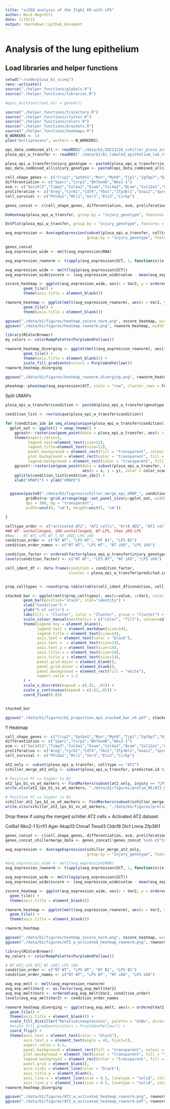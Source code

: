 ```yaml
---
title: "scSEQ analysis of the Itgb1 KO with LPS"
author: Nick Negretti
date: 1/19/22
output: rmarkdown::github_document
---
```


# Analysis of the lung epithelium

## Load libraries and helper functions
```r
setwd("~/code/plosa_b1_scseq")
renv::activate()
source("./helper_functions/globals.R")
source("./helper_functions/libraries.R")

#opts_knit$set(root.dir = getwd())

source("./helper_functions/trajectory.R")
source("./helper_functions/cluster.R")
source("./helper_functions/colors.R")
source("./helper_functions/brackets.R")
source("./helper_functions/heatmaps.R")
N_WORKERS <- 14
plan("multiprocess", workers = N_WORKERS)
```

```r
epi_data_combined_all <- readRDS("./data/b1/20211216_schiller_plosa_integrated.rds")
plosa_epi_w_transfer <- readRDS("./data/b1/b1_labeled_epithelium_lab_transfer.rds")
```

```r
plosa_epi_w_transfer$injury_genotype <- paste0(plosa_epi_w_transfer$injury, " ", plosa_epi_w_transfer$genotype)
epi_data_combined_all$injury_genotype <- paste0(epi_data_combined_all$injury, " ", epi_data_combined_all$genotype)
```

```r
cell_shape_genes <- c("Crip2","Sptbn1","Msn","Myh9","Tjp1","Igfbp7","Emp2","Ahnak","Slc9a3r2","Krt7","Errfi1","Myl12a","Jup","Myl12b","Ager","Akap13","Tpm4","H2-D1","Calm1","Arl4c","Ctnna1","Mprip","Cd9","Rap1a","Cfl2","Rock1","Rgs16","Ctnnd1","Tmod3","Krt8","Cldn3","Sptan1","Fnbp1l","Plec","Dynlrb2","Tppp3","Sh3glb1","Ehd2","Tpm1","Rin2","Cldn18","Pdlim1","Dlc1","Ssh2","Add3","Lmna","Dnm2","Lcp1","Cldn4")
differentiation <- c("Sparc","Csrp1","Bhlhe40","Nkx2-1")
ecm <- c("Sec14l3","Timp3","Col4a1","Esam","Col4a2","Bcam","Col12a1","Cd47","Icam1","Col6a1","Rpsa")
proliferation <- c("Areg","Cyr61","Cd74","Ybx1","Zfp36l1","Gnai2","Spred1","Ppp1r2","Hnrnpk","Hdac7","Cav2","Rerg","Rgcc")
cell_survival <- c("Phlda1","Mcl1","Ier3","Ets2","Cirbp")
```

```r
genes_concat <- c(cell_shape_genes, differentiation, ecm, proliferation, cell_survival)
```
```r
DoHeatmap(plosa_epi_w_transfer, group.by = "injury_genotype", features = genes_concat, assay = "RNA", slot = "data")
```

```r

DotPlot(plosa_epi_w_transfer, group.by = "injury_genotype", features = genes_concat) + coord_flip()


```

```r
avg_expression <- AverageExpression(subset(plosa_epi_w_transfer, celltype == "AT2"),
                                    group.by = "injury_genotype", features = genes_concat)
```

```r
genes_concat
avg_expression_wide <- melt(avg_expression$RNA)
```

```r
avg_expression_rownorm <- t(apply(avg_expression$SCT, 1, function(x)(x-min(x))/(max(x)-min(x))))

avg_expression_wide <- melt(log1p(avg_expression$SCT))
avg_expression_wide$zscore <- (avg_expression_wide$value - mean(avg_expression_wide$value))/sd(avg_expression_wide$value)
```



```r
zscore_heatmap <- ggplot(avg_expression_wide, aes(x = Var2, y = ordered(Var1, rev(genes_concat)), fill= zscore)) +
        geom_tile() +
        theme(axis.title = element_blank())

rownorm_heatmap <- ggplot(melt(avg_expression_rownorm), aes(x = Var2, y = ordered(Var1, rev(genes_concat)), fill= value)) +
        geom_tile() +
        theme(axis.title = element_blank())

ggsave("./data/b1/figures/heatmap_zscore_norm.png", zscore_heatmap, width = 4, height = 8.5)
ggsave("./data/b1/figures/heatmap_rownorm.png", rownorm_heatmap, width = 4, height = 8.5)

```

```r
library(RColorBrewer)
my_colors <- colorRampPalette(PurpleAndYellow())
```

```r

rownorm_heatmap_diverging <- ggplot(melt(avg_expression_rownorm), aes(x = Var2, y = ordered(Var1, rev(genes_concat)), fill= value)) +
        geom_tile() +
        theme(axis.title = element_blank()) +
        scale_fill_gradientn(colors = PurpleAndYellow())
rownorm_heatmap_diverging

ggsave("./data/b1/figures/heatmap_rownorm_diverging.png", rownorm_heatmap_diverging, width = 4, height = 8.5)

```

```r
pheatmap::pheatmap(avg_expression$SCT, scale = "row", cluster_rows = FALSE)
```



Split UMAPs
```r
plosa_epi_w_transfer$condition <- paste0(plosa_epi_w_transfer$genotype, " - ", plosa_epi_w_transfer$injury)
```
```r
condition_list <- rev(unique(plosa_epi_w_transfer$condition))

for (condition_idx in seq_along(unique(plosa_epi_w_transfer$condition))){
  gplot_out <- ggplot() + umap_theme() +
    ggrastr::rasterise(geom_point(data = plosa_epi_w_transfer, aes(x = x, y = y), color = "lightgrey", size = .1), dpi = 600) +
    theme(aspect.ratio=1,
          legend.text=element_text(size=12),
          legend.title=element_text(size=12),
          panel.background = element_rect(fill = "transparent", colour = "black"),
          plot.background = element_rect(color = "transparent", fill = "transparent"),
          legend.background = element_rect(color = "transparent", fill = "transparent")) +
    ggrastr::rasterise(geom_point(data = subset(plosa_epi_w_transfer, condition == condition_list[condition_idx]),
                                  aes(x = x, y = y), color = color_scanpy_default[condition_idx], size = .1), dpi = 600) +
    ggtitle(condition_list[condition_idx]) +
    xlab("UMAP1") + ylab("UMAP2")


  ggsave(paste0("./data/b1/figures/schiller_merge_epi_UMAP_", condition_list[condition_idx], ".pdf"),
         gridExtra::grid.arrange(egg::set_panel_size(p=gplot_out, width=unit(7, "cm"), height=unit(7, "cm"))),
         dpi = 300, bg = "transparent",
         width=unit(6, "cm"), height=unit(5, "cm"))

}

```


```r

celltype_order <- c("activated AT2", "AT2 cells", "Krt8 ADI", "AT1 cells", "activated ciliated cells", "activated club cells", "basal cells", "ciliated cells", "club cells", "goblet cells", "proliferation")
### WT- unchallenged, iKO-unchallenged, WT-LPS, then iKO-LPS
#New -  NT WT LPS WT  NT iKO LPS iKO
condition_order <- c("NT WT", "LPS WT", "NT B1", "LPS B1")
condition_order_names <- c("NT WT", "LPS WT", "NT iKO", "LPS iKO")

condition_factor <- ordered(factor(plosa_epi_w_transfer$injury_genotype), c("NT WT", "LPS WT", "NT B1", "LPS B1"))
levels(condition_factor) <- c("NT WT", "LPS WT", "NT iKO", "LPS iKO")

cell_ident_df <- data.frame(condition = condition_factor,
                            cluster = plosa_epi_w_transfer$predicted.id)


prop_celltypes <- round(prop.table(table(cell_ident_df$condition, cell_ident_df$cluster), 1) * 100, 1)

stacked_bar <- ggplot(melt(prop_celltypes), aes(y=value, x=Var1, color = ordered(Var2, celltype_order), fill = ordered(Var2, celltype_order))) +
        geom_bar(position="stack", stat="identity") +
        xlab("Condition") +
        ylab("% of cells") +
        labs(fill = "Cluster", color = "Cluster", group = "Cluster") +
        scale_colour_manual(aesthetics = c("color", "fill"), values=color_category_20) +
        theme(legend.key = element_blank(),
              legend.text = element_markdown(size=14),
              legend.title = element_text(size=14),
              axis.text = element_text(color = "black"),
              axis.text.x  = element_text(size=14),
              axis.text.y = element_text(size=14),
              axis.title.x = element_text(size=14),
              axis.title.y = element_text(size=14),
              panel.grid.major = element_blank(),
              panel.grid.minor = element_blank(),
              panel.background = element_rect(fill = "white"),
              aspect.ratio = 1.2
        ) +
        scale_x_discrete(expand = c(.01, .01)) +
        scale_y_continuous(expand = c(.01,.01)) +
        coord_fixed(0.05)


stacked_bar

ggsave("./data/b1/figures/b1_proportion_epi_stacked_bar_v4.pdf", stacked_bar)
```



######## !! Heatmap


```r
cell_shape_genes <- c("Crip2","Sptbn1","Msn","Myh9","Tjp1","Igfbp7","Emp2","Ahnak","Slc9a3r2","Krt7","Errfi1","Myl12a","Jup","Myl12b","Ager","Akap13","Tpm4","H2-D1","Calm1","Arl4c","Ctnna1","Mprip","Cd9","Rap1a","Cfl2","Rock1","Rgs16","Ctnnd1","Tmod3","Krt8","Cldn3","Sptan1","Fnbp1l","Plec","Dynlrb2","Tppp3","Sh3glb1","Ehd2","Tpm1","Rin2","Cldn18","Pdlim1","Dlc1","Ssh2","Add3","Lmna","Dnm2","Lcp1","Cldn4")
differentiation <- c("Sparc","Csrp1","Bhlhe40","Nkx2-1")
ecm <- c("Sec14l3","Timp3","Col4a1","Esam","Col4a2","Bcam","Col12a1","Cd47","Icam1","Col6a1","Rpsa")
proliferation <- c("Areg","Cyr61","Cd74","Ybx1","Zfp36l1","Gnai2","Spred1","Ppp1r2","Hnrnpk","Hdac7","Cav2","Rerg","Rgcc")
cell_survival <- c("Phlda1","Mcl1","Ier3","Ets2","Cirbp")
```

```r
at2_only <- subset(plosa_epi_w_transfer, celltype == "AT2")
schiller_merge_at2_only <- subset(plosa_epi_w_transfer, predicted.id %in% c("AT2 cells", "activated AT2"))
```

```r
# Positive FC == higher in B1
at2_lps_b1_vs_wt_markers <- FindMarkers(subset(at2_only, injury == "LPS"), group.by = "genotype", "B1", "WT", test.use = "MAST")
write.xlsx(at2_lps_b1_vs_wt_markers, "./data/b1/figures/prelim_DE/AT2_LPS_only_B1_vs_WT_reduced_dataset.xlsx", rowNames = TRUE, overwrite = TRUE)

# Positive FC == higher in B1
schiller_at2_lps_b1_vs_wt_markers <- FindMarkers(subset(schiller_merge_at2_only, injury == "LPS"), group.by = "genotype", "B1", "WT", test.use = "MAST")
write.xlsx(schiller_at2_lps_b1_vs_wt_markers, "./data/b1/figures/prelim_DE/AT2_schiller_merge_LPS_only_B1_vs_WT_reduced_dataset.xlsx", rowNames = TRUE, overwrite = TRUE)
```

Drop these if using the merged schiller AT2 cells + Activated AT2 dataset.

Col6a1
Nkx2-1
Errfi1
Ager
Akap13
Ctnna1
Tmod3
Cldn18
Dlc1
Lmna
Zfp36l1

```r
genes_concat <- c(cell_shape_genes, differentiation, ecm, proliferation, cell_survival)
genes_concat_shillermerge_data <- genes_concat[!genes_concat %in% c("Col6a1", "Nkx2-1", "Errfi1", "Ager", "Akap13", "Ctnna1", "Tmod3", "Cldn18", "Dlc1", "Lmna", "Zfp36l1")]
```


```r
avg_expression <- AverageExpression(schiller_merge_at2_only,
                                    group.by = "injury_genotype", features = genes_concat_shillermerge_data)

#avg_expression_wide <- melt(avg_expression$RNA)
avg_expression_rownorm <- t(apply(avg_expression$SCT, 1, function(x)(x-min(x))/(max(x)-min(x))))

avg_expression_wide <- melt(log1p(avg_expression$SCT))
avg_expression_wide$zscore <- (avg_expression_wide$value - mean(avg_expression_wide$value))/sd(avg_expression_wide$value)
```


```r
zscore_heatmap <- ggplot(avg_expression_wide, aes(x = Var2, y = ordered(Var1, rev(genes_concat)), fill= zscore)) +
  geom_tile() +
  theme(axis.title = element_blank())

rownorm_heatmap <- ggplot(melt(avg_expression_rownorm), aes(x = Var2, y = ordered(Var1, rev(genes_concat)), fill= value)) +
  geom_tile() +
  theme(axis.title = element_blank())

rownorm_heatmap

ggsave("./data/b1/figures/heatmap_zscore_norm.png", zscore_heatmap, width = 4, height = 8.5)
ggsave("./data/b1/figures/AT2_w_activated_heatmap_rownorm.png", rownorm_heatmap, width = 4, height = 8.5)

```

```r
library(RColorBrewer)
my_colors <- colorRampPalette(PurpleAndYellow())
```

```r
# NT WT LPS WT NT iKO LPS iKO
condition_order <- c("NT WT", "LPS WT", "NT B1", "LPS B1")
condition_order_names <- c("NT WT", "LPS WT", "NT iKO", "LPS iKO")

avg_exp_melt <- melt(avg_expression_rownorm)
avg_exp_melt$Var2 <- as.factor(avg_exp_melt$Var2)
avg_exp_melt$Var2 <- ordered(avg_exp_melt$Var2, condition_order)
levels(avg_exp_melt$Var2) <- condition_order_names

rownorm_heatmap_diverging <- ggplot(avg_exp_melt, aes(x = ordered(Var2, rev(condition_order_names)), y = ordered(Var1, genes_concat_shillermerge_data), fill= value)) +
  geom_tile() +
  theme(axis.title = element_blank()) +
  scale_fill_distiller("Relative\nexpression", palette = "GnBu", direction = 1) +
  #scale_fill_gradientn(colors = PurpleAndYellow()) +
  coord_flip() +
  theme(axis.text = element_text(color = "black"),
        axis.text.x = element_text(angle = 45, hjust=1),
        aspect.ratio = 0.1,
        panel.background = element_rect(fill = "transparent", colour = "transparent"),
        plot.background = element_rect(color = "transparent", fill = "transparent"),
        legend.background = element_rect(color = "transparent", fill = "transparent"),
        panel.grid = element_blank(),
        axis.ticks = element_line(color = "black"),
        axis.title.y = element_blank(),
        axis.line.x = element_line(size = 0.5, linetype = "solid", colour = "black"),
        axis.line.y = element_line(size = 0.5, linetype = "solid", colour = "black"),)
rownorm_heatmap_diverging

ggsave("./data/b1/figures/AT2_w_activated_heatmap_rownorm.png", rownorm_heatmap_diverging, width = 13, height = 4)
ggsave("./data/b1/figures/AT2_w_activated_heatmap_rownorm.pdf", rownorm_heatmap_diverging, width = 13, height = 4)

```

